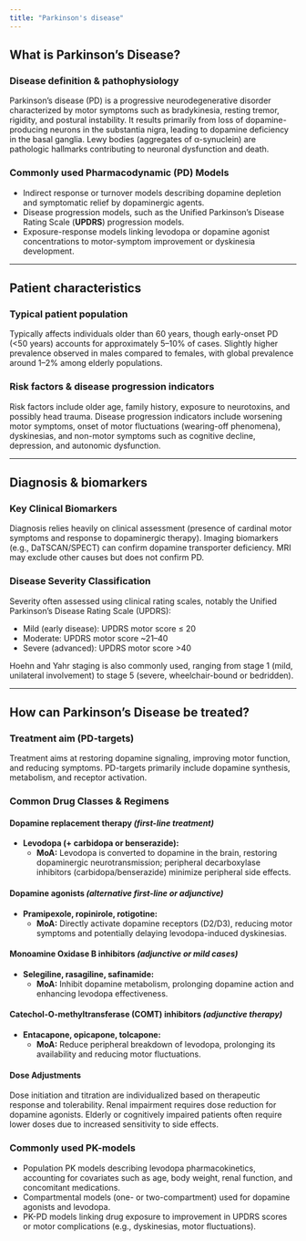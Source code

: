 ```yaml
---
title: "Parkinson's disease"
---
```


:::{.callout-caution title="Under construction"}
:::

## What is Parkinson’s Disease?

### Disease definition & pathophysiology

Parkinson’s disease (PD) is a progressive neurodegenerative disorder characterized by motor symptoms such as bradykinesia, resting tremor, rigidity, and postural instability. It results primarily from loss of dopamine-producing neurons in the substantia nigra, leading to dopamine deficiency in the basal ganglia. Lewy bodies (aggregates of α-synuclein) are pathologic hallmarks contributing to neuronal dysfunction and death.

### Commonly used Pharmacodynamic (PD) Models

- Indirect response or turnover models describing dopamine depletion and symptomatic relief by dopaminergic agents.
- Disease progression models, such as the Unified Parkinson’s Disease Rating Scale (**UPDRS**) progression models.
- Exposure-response models linking levodopa or dopamine agonist concentrations to motor-symptom improvement or dyskinesia development.

---

## Patient characteristics

### Typical patient population

Typically affects individuals older than 60 years, though early-onset PD (<50 years) accounts for approximately 5–10% of cases. Slightly higher prevalence observed in males compared to females, with global prevalence around 1–2% among elderly populations.

### Risk factors & disease progression indicators

Risk factors include older age, family history, exposure to neurotoxins, and possibly head trauma. Disease progression indicators include worsening motor symptoms, onset of motor fluctuations (wearing-off phenomena), dyskinesias, and non-motor symptoms such as cognitive decline, depression, and autonomic dysfunction.

---

## Diagnosis & biomarkers

### Key Clinical Biomarkers

Diagnosis relies heavily on clinical assessment (presence of cardinal motor symptoms and response to dopaminergic therapy). Imaging biomarkers (e.g., DaTSCAN/SPECT) can confirm dopamine transporter deficiency. MRI may exclude other causes but does not confirm PD.

### Disease Severity Classification

Severity often assessed using clinical rating scales, notably the Unified Parkinson’s Disease Rating Scale (UPDRS):

- Mild (early disease): UPDRS motor score ≤ 20
- Moderate: UPDRS motor score ~21--40
- Severe (advanced): UPDRS motor score >40

Hoehn and Yahr staging is also commonly used, ranging from stage 1 (mild, unilateral involvement) to stage 5 (severe, wheelchair-bound or bedridden).

---

## How can Parkinson’s Disease be treated?

### Treatment aim (PD-targets)

Treatment aims at restoring dopamine signaling, improving motor function, and reducing symptoms. PD-targets primarily include dopamine synthesis, metabolism, and receptor activation.

### Common Drug Classes & Regimens

#### Dopamine replacement therapy *(first-line treatment)*

- **Levodopa (+ carbidopa or benserazide):** 
  - **MoA:** Levodopa is converted to dopamine in the brain, restoring dopaminergic neurotransmission; peripheral decarboxylase inhibitors (carbidopa/benserazide) minimize peripheral side effects.

#### Dopamine agonists *(alternative first-line or adjunctive)*

- **Pramipexole, ropinirole, rotigotine:** 
  - **MoA:** Directly activate dopamine receptors (D2/D3), reducing motor symptoms and potentially delaying levodopa-induced dyskinesias.

#### Monoamine Oxidase B inhibitors *(adjunctive or mild cases)*

- **Selegiline, rasagiline, safinamide:**
  - **MoA:** Inhibit dopamine metabolism, prolonging dopamine action and enhancing levodopa effectiveness.

#### Catechol-O-methyltransferase (COMT) inhibitors *(adjunctive therapy)*

- **Entacapone, opicapone, tolcapone:** 
  - **MoA:** Reduce peripheral breakdown of levodopa, prolonging its availability and reducing motor fluctuations.

#### Dose Adjustments

Dose initiation and titration are individualized based on therapeutic response and tolerability. Renal impairment requires dose reduction for dopamine agonists. Elderly or cognitively impaired patients often require lower doses due to increased sensitivity to side effects.

### Commonly used PK-models

- Population PK models describing levodopa pharmacokinetics, accounting for covariates such as age, body weight, renal function, and concomitant medications.
- Compartmental models (one- or two-compartment) used for dopamine agonists and levodopa.
- PK-PD models linking drug exposure to improvement in UPDRS scores or motor complications (e.g., dyskinesias, motor fluctuations).
